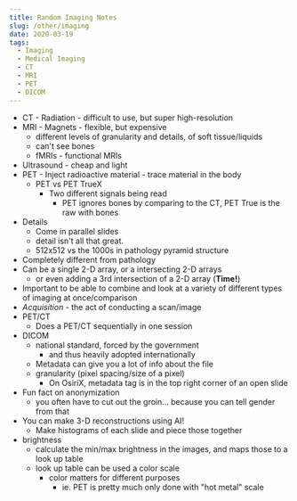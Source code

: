 ```yaml
---
title: Random Imaging Notes
slug: /other/imaging
date: 2020-03-19
tags:
  - Imaging
  - Medical Imaging
  - CT
  - MRI
  - PET
  - DICOM
---
```

* CT - Radiation - difficult to use, but super high-resolution
* MRI - Magnets - flexible, but expensive
  * different levels of granularity and details, of soft tissue/liquids
  * can't see bones
  * fMRIs - functional MRIs
* Ultrasound - cheap and light
* PET - Inject radioactive material - trace material in the body
  * PET vs PET TrueX
    * Two different signals being read
      * PET ignores bones by comparing to the CT, PET True is the raw with bones
* Details
  * Come in parallel slides
  * detail isn't all that great.
  * 512x512 vs the 1000s in pathology pyramid structure
* Completely different from pathology
* Can be a single 2-D array, or a intersecting 2-D arrays
  * or even adding a 3rd intersection of a 2-D array (**Time!**)
* Important to be able to combine and look at a variety of different types of imaging at once/comparison
* *Acquisition* - the act of conducting a scan/image
* PET/CT
  * Does a PET/CT sequentially in one session
* DICOM
  * national standard, forced by the government
    * and thus heavily adopted internationally
  * Metadata can give you a lot of info about the file
  * granularity (pixel spacing/size of a pixel)
    * On OsiriX, metadata tag is in the top right corner of an open slide
* Fun fact on anonymization
  * you often have to cut out the groin... because you can tell gender from that
* You can make 3-D reconstructions using AI!
  * Make histograms of each slide and piece those together
* brightness
  * calculate the min/max brightness in the images, and maps those to a look up table
  * look up table can be used a color scale
    * color matters for different purposes
      * ie. PET is pretty much only done with "hot metal" scale